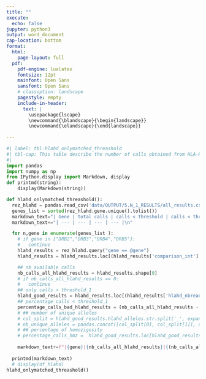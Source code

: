 ```yaml
---
title: ""
execute:
  echo: false
jupyter: python3
output: word_document
cap-location: bottom
format: 
  html:
    page-layout: full
  pdf:
    pdf-engine: lualatex
    fontsize: 12pt
    mainfont: Open Sans
    sansfont: Open Sans
    # classoption: landscape
    pagestyle: empty
    include-in-header: 
      text: |
        \usepackage{lscape}
        \newcommand{\blandscape}{\begin{landscape}}
        \newcommand{\elandscape}{\end{landscape}}
  
---
```



```python
#| label: tbl-hlahd_onlymatched_threashold
#| tbl-cap: This table describe the number of calls obtained from HLA-HD regarding the quality of alleles. Threshold usually used by the community are the sum of the number of reads for allele 1 & 2 (minimum of 20) and individual number of reads for allele 1 or 2 (minimum of 10). 
#| 
import pandas
import numpy as np
from IPython.display import Markdown, display
def printmd(string):
    display(Markdown(string))

def hlahd_onlymatched_threashold():
  rez_hlahd = pandas.read_csv('data/OUTPUT/5.N_1_RESULTS/all_results.csv')
  genes_list = sorted(rez_hlahd.gene.unique().tolist())
  markdown_text="| Gene | total calls | calls < threshold | calls < threshold (%) |\n"
  markdown_text+="| --- | --- | --- | --- |\n"

  for n,gene in enumerate(genes_list ):
    # if gene in ["DRB2","DRB3","DRB4","DRB5"]:
    #   continue
    hlahd_results = rez_hlahd.query("gene == @gene")
    hlahd_results = hlahd_results.loc[(hlahd_results['comparison_int'] == 7)]

    ## nb available calls
    nb_calls_all_hlahd_results = hlahd_results.shape[0]
    # if nb_calls_all_hlahd_results == 0:
    #   continue
    ## only calls > threshold_1
    hlahd_good_results = hlahd_results.loc[(hlahd_results['hlahd_nbreads1'] >= 10) & (hlahd_results['hlahd_sum_reads'] >= 20 )].shape[0]
    ## percentage calls < threshold_1
    percentage_calls_bad_hlahd_results = (nb_calls_all_hlahd_results - hlahd_good_results)/nb_calls_all_hlahd_results*100 if nb_calls_all_hlahd_results > 0 else 0
    # ## number of unique alleles
    # col_split = hlahd_good_results.hlahd_alleles.str.split('_', expand=True)
    # nb_unique_alleles = pandas.concat([col_split[0], col_split[1]], axis=0).nunique() if nb_calls_all_hlahd_results > 0 else 0
    # ## percentage of homozigosity
    # percentage_calls_hmz =  hlahd_good_results.loc[hlahd_good_results['hlahd_genotype'] == 'Hmz'].shape[0]/nb_calls_all_hlahd_results*100 if nb_calls_all_hlahd_results > 0 else 0
    
    markdown_text+=f"|{gene}|{nb_calls_all_hlahd_results}|{(nb_calls_all_hlahd_results - hlahd_good_results)}|{percentage_calls_bad_hlahd_results:.2f}|\n"
    
  printmd(markdown_text)
  # display(df_hlahd)
hlahd_onlymatched_threashold()
```
